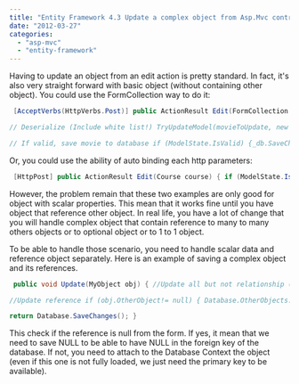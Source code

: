 ```yaml
---
title: "Entity Framework 4.3 Update a complex object from Asp.Mvc controller"
date: "2012-03-27"
categories: 
  - "asp-mvc"
  - "entity-framework"
---
```


Having to update an object from an edit action is pretty standard. In fact, it's also very straight forward with basic object (without containing other object). You could use the FormCollection way to do it:


```csharp
 [AcceptVerbs(HttpVerbs.Post)] public ActionResult Edit(FormCollection form) { // Get movie to update var id = Int32.Parse(form["id"]); var movieToUpdate =_db.MovieSet.First(m => m.Id == id);

// Deserialize (Include white list!) TryUpdateModel(movieToUpdate, new string[] { "Title", "Director" }, form.ToValueProvider());

// If valid, save movie to database if (ModelState.IsValid) {_db.SaveChanges(); //... } 
```

Or, you could use the ability of auto binding each http parameters:


```csharp
 [HttpPost] public ActionResult Edit(Course course) { if (ModelState.IsValid) { db.Entry(course).State = EntityState.Modified; db.SaveChanges(); //... } 
```

However, the problem remain that these two examples are only good for object with scalar properties. This mean that it works fine until you have object that reference other object. In real life, you have a lot of change that you will handle complex object that contain reference to many to many others objects or to optional object or to 1 to 1 object.

To be able to handle those scenario, you need to handle scalar data and reference object separately. Here is an example of saving a complex object and its references.


```csharp
 public void Update(MyObject obj) { //Update all but not relationship (scalar properties are updated) var fromDatabase = Database.Customers.Where(p=>p.Id==customer.ID); Database.Entry(fromDatabase).CurrentValues.SetValues(obj);

//Update reference if (obj.OtherObject!= null) { Database.OtherObjects.Attach(obj.OtherObject); } fromDatabase.OtherObject = obj.OtherObject;

return Database.SaveChanges(); } 
```

This check if the reference is null from the form. If yes, it mean that we need to save NULL to be able to have NULL in the foreign key of the database. If not, you need to attach to the Database Context the object (even if this one is not fully loaded, we just need the primary key to be available).
